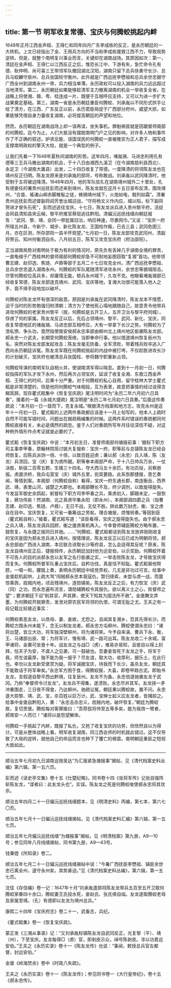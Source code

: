 ```yaml
---
---
---
```

title: 第一节 明军收复常德、宝庆与何腾蛟挑起内衅
---




1648年正月江西金声桓、王得仁和同年四月广东李成栋的反正，是永历朝廷的一大转机。上文已经指出了金、王用兵方向的不当和李成栋援救江西不力，导致局势逆转。但是，就整个南明复兴事业而言，关键却在湖南战场。其原因如次：第一，清廷在金声桓、王得仁以江西反正之后，惟恐长江中、下游有失，急忙命令孔有德、耿仲明、尚可喜三王带领军队撤回湖北汉阳，湖南只留下总兵徐勇守长沙、总兵马蛟麟守辰州、总兵张国柱守衡州，此外就是广西巡抚李懋祖和总兵余世忠据守广西全州到湖南永州一带，兵力相当单薄。永历政权可以投入湖南的兵力远远超过当地清军。第二，永历朝廷如果能够趁清军主力撤离湖南的机会一举收复全省，在战略上将使湘、赣、粤、桂连成一片，既便于互相呼应支持，又可以为进一步扩大战果奠定基础。第三，湖南一省是永历朝廷重臣何腾蛟、刘承胤以不同形式拱手让给了清方，在江西、广东反正以前，永历君臣局促于广西部分府州，威望大损，如果能够凭借自身力量收复湖南，必将提高朝廷的声望和地位。

然而，永历朝廷在湖南战场上却一误再误，坐失事机，罪魁祸首就是窃踞督师阁部的何腾蛟。迄今为止，人们大抵没有摆脱南明门户之见的影响，对许多人物和事件作了不正确的叙述。妒贤忌能、误国误民的何腾蛟一直被推崇为正人君子，描写成支撑南明政权的擎天大柱，就是一个典型的例子。

让我们先看一下1648年夏秋间湖南的形势。这年四月，堵胤锡、马进忠利用孔有德等三王兵马撤出湖南的机会，于十八日由湘西九溪卫（在今湖南慈利县西北）、永定卫（今湖南大庸县）出发，二十四日收复了常德。一度降清的将领陈友龙也在靖州反正归明。陈友龙原来是刘承胤的部将，号称敢战。刘承胤以武冈降清时，他受制于主将被迫降清。1648年四月，他的军队驻扎在湖南靖州城外二十里处，孔有德委任的署贵州巡抚彭而述来到靖州，陈友龙就在这月十五日宣布反清，围攻靖州，“合苗、徭诸山峒赤脚椎髻之徒，蜂拥靖州城下，火炮如电，戟列如霜”。清署贵州巡抚彭而述督副将阎芳誉出城迎战，“守将杨文义作内应，城以陷，标下副将贺进才冒矢石死”，彭而述逃往宝庆。十七日，陈友龙派兵进入贵州黎平府，活捉会同县清知县宋云梯，黎平府推官蔡珽逃往黔阳。清偏沅巡抚线缙向朝廷报告：“武冈、黎、靖、会同一带犹属旧治，响应神速，尽裹网巾。”又说：“宝庆一府所辖五州县，今新宁、城步、新化陈友龙、王国柱作叛，已去三县；武冈危困三月，亦在叵测，所存邵阳一县半怀观望。”七月初一日，陈友龙部攻克武冈州，清副将贺云、知州何衡泗自杀。八月初五日，陈军又攻克宝庆府（府治邵阳）。

正当湖南局势对南明处于极为有利的情况时，原先负有丢掉几乎湖南全境的罪责，一直龟缩于广西桂林的督师阁部何腾蛟却急不可耐地妄图窃取“复湘”首功。他带领曹志建、赵印选、焦琏、卢鼎等部于五月二十七日攻克全州。清广西巡抚李懋祖、总兵余世忠退入湖南永州。何腾蛟的军队尾随清军进攻永州，余世忠等据城阻击。尽管何腾蛟位高兵多，却庸懦无能，顿兵永州城下，久攻不克。他眼看堵胤锡部已经收复常德，陈友龙部连克靖州、武冈、宝庆等地，复湘大功很可能落入他人之手，竟不择手段地加以破坏。

何腾蛟对陈友龙怀有很深的敌意。原因是刘承胤在武冈降清时，陈友龙本不情愿，迫于当时的形势勉强归附清朝；清方为了使他死心塌地跟随自己，故意责令他带兵进攻何腾蛟的老家贵州黎平（按，何腾蛟是五开卫人，五开卫治与黎平府同城），俘虏了何的家属。陈友龙反正以后，先后占领靖州、黎平、武冈、新化、宝庆，同收复常德地区的堵胤锡、马进忠部互相呼应，大有一举拿下长沙之势。何腾蛟为了泄私愤、争头功，竟然指使南安侯郝永忠率部由柳州北上靖州地区偷袭陈友龙部。郝永忠一介武夫，长期受何腾蛟笼络，当即奉命行事。他以借道靖州恢复辰州为名，突然对陈友龙部发起攻击；陈友龙毫无防备，全军溃败，带着残兵败卒逃入广西向永历朝廷诉冤。陈友龙军既在何腾蛟挑起的内战中被打垮，不仅趁胜进攻长沙的计划破灭，宝庆府也被清总兵张国柱、参将魏守职重新占领。

何腾蛟导演的南明军队自相火并，使湖南清军得以喘息。直到十一月初一日，何腾蛟指挥的军队才攻下永州，然后再次占领宝庆，延误了收复全湘、东救江西金声桓、王得仁的时间，后果十分严重。对于何腾蛟的私心自用，留守桂林大学士瞿式耜是非常清楚的，但是他同何腾蛟气味相投，互为表里，故意把事情的经过说得含糊其辞。现存瞿式耜集中《恢复宝庆疏》尾注明时间为“永历二年六月初六日具奏”，接着的一篇《永城大捷疏》尾注明是“永历二年七月初六日具奏。”后面这件奏疏说：“本月初一日一鼓而下，克复永城。”根据清方档案和地方志，攻克永州是这年十一月初一日，瞿式耜的上述两件奏疏都应该是十一月上旬写的，他本人上疏时自然不可能写错时间，问题出在据疏稿编集的时候。这两件系时错误的奏疏都同何腾蛟直接有关，未必是偶然的疏忽。鉴于人们对奏疏所写年月往往深信不疑，对这种例外情形作点考证就是必要的了。

瞿式耜《恢复宝庆疏》中说：“本月初五日，准督师阁部何塘报前事：‘据标下职方司主事李甲春，原翰林院简讨姚大复报称：宝庆一府，职等前与总镇陈友龙已经会师恢复。后陈兵派饷一倍、十倍，以致百姓迎虏；兼以郝（永忠）兵入靖，陈（友龙）兵溃回，宝（庆）复为虏所踞。职等奉本阁部严命，于十八日帅兵万余，一仗决胜，斩级二百零五颗，生擒三十四名，夺大西马五十余匹。有功员役，另察册报。虏遁洪桥，我兵屯营宝（庆）城外五里，扼其要路。此系恢郡捷报，恳乞奏闻，等情到案。本阁部（何腾蛟自称）看得，宝庆一府东通长郡，南连衡岳，西界武、靖，表里山河，诚楚之大郡也。本阁部鞭长不及，终少调剂，以致旋得旋失。今发监军御史余鹍起，躬督标下职方司李甲春之兵，乘虏初入，脚跟未定，一鼓恢复，厥功伟矣！然湖南、北之真虏毕集永阳（即永州），本阁部调四爵之兵（指曹志建、赵印选、焦琏、卢鼎），无日不战，无仗不胜。阱此数万豺虎，衡、宝之虏自在目中。宝庆恢复，又可省一番筹战之劳矣。理合塘报，烦惟转奏。’等因到臣（瞿式耜自称）。”接着，瞿式耜写道：“该臣看得，宝庆之旋得旋失也。由于郝永忠之兵入靖，陈友龙调兵回顾，衡之援虏乘机再入。今幸督师辅臣腾蛟方略布置，一鼓恢复，与永捷之报同日并驰。……”何腾蛟、瞿式耜都谈到陈友龙放弃刚刚收复的宝庆是因为郝永忠兵进入靖州。按情理说，陈友龙反正以后已成为明朝将领，郝永忠部由广西进入湖南，本应联合进取长沙等府县，怎么会适得其反呢？原来，陈友龙自靖州反正后，捷报频传，永历朝廷加封他为远安伯，以示奖励。何腾蛟怀着不可告人的目的派郝永忠以友军之名行偷袭之实，一举击败陈友龙，才导致宝庆得而复失。何腾蛟所督军队重占宝庆后，自矜功伐，真是恬不知耻。瞿式耜替他帮腔，一唱一和，朦胧上奏，表明永历朝廷中结党弄权，几无是非功过可言。给事中金堡趁机起哄，上疏大骂“闯贼郝永忠本我寇仇，暂归绦索，未尝与虏一战，而震惊乘舆，戕贼内地，顷且残靖州，逐勋镇矣。陈友龙反正之后，有力恢宝（庆）武（冈）之功，而永忠遍布流言，谓勋辅腾蛟令其报仇，欲以离义士之心，败督师之望”；要求朝廷下诏“削其官，声其罪，使天下知其为国法所不赦”。金堡舞文弄墨，为何腾蛟开脱罪责，发泄对原农民军将领的仇恨，可谓无耻之尤。王夫之有一段记载比较接近事实：

何腾蛟素恶友龙，以庶母、妻、妾故，尤怨之。且闻其复湘乡，恐其先得长沙。而腾蛟方围永州未能下，念无以制友龙者。郝永忠方屯柳州，腾蛟使谓永忠曰：“诸将出楚，皆立大功，将军独深壁柳州，将为诸将笑。今予自率滇、曹兵下永、衡，王、马诸部出辰、常；为将军计，惟有靖、武一路可出耳。陈友龙收二十余城，富甲诸将，金粟可坐食十年。战友龙之与战□（虏），难易亦易知，且彼自以得上封拜，怙天子为安，不虞人之见袭，可一鼓破也。吾妻妾皆死于友龙之手，将军于我，师生谊最厚，独不能为我一报乎？尽友谊，取大功，收厚利，据乐土，在此行也。幸勿以友龙新受褒赏为疑。将军诚据宝庆，待我而下长沙，虽杀友龙，朝廷其不能致诘于将军审矣。”永忠军方困于食，得腾蛟报，大喜，即卷甲趋古泥。即贻书友龙，言假道自黎平西出黔境，往复辰州。友龙不为备。永忠倍道驰袭友龙于武冈。乃称“奉督师令讨友龙”。友龙兵不得集，遂溃败。永忠尽并其军。友龙挟一矛冲重围走，三日夜不得食，乃达柳州。驰疏讼冤，朝廷果以腾蛟故，置不问。永忠遂大掠黎、靖、武、宝，杀百姓以巨万计。武、宝绅士起义应友龙者，皆捕掠之。给事中金堡自黔阳入，奏：“永忠击杀忠义，戕贼内地，破坏恢复。”朝廷为腾蛟故，复切责堡。腾蛟每对客揶揄曰：“吾荐拔将帅至五等多矣，能为我效一臂者，郝南安一人而已！”诸将以是怨望解体。



何腾蛟一手挑起了内衅，既报了私仇，又抢了收复宝庆的功劳，欣欣然自以为得计。可是从整体战略上看，明军收复湖南，同江西会师的时机就此错过。这不仅导致了大局的逆转，就他自己的命运而言也种下了覆亡的根苗。南明朝廷重臣之短视大抵如此。



* * *



顺治五年七月初九日湖南巡按吴达“为汇报紧急塘报事”揭帖，见《清代档案史料丛编》第六辑，第一五六页。 ​​​​​​​​​



彭而述《读史亭文集》卷十五《仕楚纪略》。同书卷十四《张将军传》记张自强阵斩陈友龙，“谍者曰：此友龙头也”。实误。陈友龙之死是何腾蛟唆使郝永忠将其攻杀。 ​​​​​​​​​



顺治五年四月二十一日偏沅巡抚线缙题本，见《明清史料》丙编，第七本，第六七〇页。 ​​​​​​​​​



顺治五年七月十一日偏沅巡抚线缙揭帖，见《清代档案史料汇编》第六辑，第一五七页。 ​​​​​​​​​



顺治五年七月偏沅巡抚线缙“为塘报事”揭帖，见《明清档案》第九册，A9—10号；参见同年八月线缙揭帖，同书第九册，A9—43号。 ​​​​​​​​​



钱秉镫《所知录》卷二。 ​​​​​​​​​



顺治五年七月二十一日偏沅巡抚线缙揭帖中说：“今署广西抚臣李懋祖、镇臣余世忠已离全州，退守永州矣，其势甚迫。”见《清代档案史料丛编》，第六辑，第一五七页。 ​​​​​​​​​



沈佳《存信编》卷一记：1647年十月“刘承胤遣部将陈友龙带兵五百至五开卫取何腾蛟家眷四十余口，腾蛟妻王氏投水死，妾赵氏、张氏俱自缢。友龙遂取腾蛟老母及家属至靖。（孔）有德即以友龙为靖州总兵。” ​​​​​​​​​



 康熙二十四年《宝庆府志》卷二十一，武备志，兵纪。 ​​​​​​​​​



《瞿式耜集》卷一《恢复宝庆疏》。 ​​​​​​​​​



蒙正发《三湘从事录》记：“又刘承胤标镇陈友龙自武冈反正，光复黎（平）、靖（州），下至宝庆。友龙每得□（虏）官，即剥皮示众，绰号陈剥皮。寻以功晋远安伯。”王夫之《永历实录》卷十一《陈友龙传》也说：“事闻，敕授总兵官左都督，封远安伯。” ​​​​​​​​​



金堡《岭海焚余》卷中《时政八失疏》。 ​​​​​​​​​



王夫之《永历实录》卷十一《陈友龙传》；参见同书卷一《大行皇帝纪》，卷十五《郝永忠传》。 ​​​​​​​​​